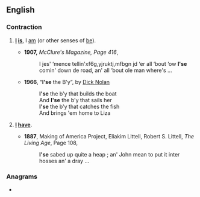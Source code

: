 {{also|ise|işe|-ise}}
==English==

===Contraction===
{{en-cont}}

# {{lb|en|nonstandard}} {{n-g|Contraction of}} '''[[I]] [[is]]''', {{n-g|meaning}} I [[am]] (or other senses of [[be]]).
#* '''1907,''' ''McClure's Magazine, Page 416'',
#*: I jes' ‘mence tellin'xf6g,yjruktj,mfbgn jd  ‘er all ‘bout ‘ow '''I'se''' comin' down de road, an' all ‘bout ole man where's ...
#* '''1966''', “'''I'se''' the B'y”, by [[w:Dick Nolan|Dick Nolan]]
#*: '''I'se''' the b'y that builds the boat
#*: And '''I'se''' the b'y that sails her
#*: '''I'se''' the b'y that catches the fish
#*: And brings 'em home to Liza
# {{lb|en|nonstandard}} {{n-g|Contraction meaning}} '''[[I]] [[have]]'''.
#* '''1887''', Making of America Project, Eliakim Littell, Robert S. Littell, ''The Living Age'', Page 108,
#*: '''I'se''' sabed up quite a heap ; an' John mean to put it inter hosses an' a dray ...

===Anagrams===
* {{anagrams|en|a=eis|-ies|-sie|EIS|EIs|ESI|ies|sei|sie|COOKIE MONSTER}}